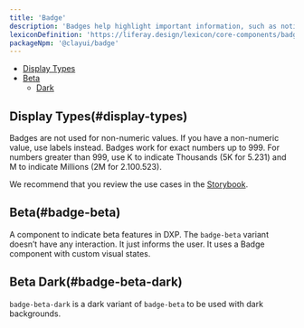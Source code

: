 ```yaml
---
title: 'Badge'
description: 'Badges help highlight important information, such as notifications or new and unread messages.'
lexiconDefinition: 'https://liferay.design/lexicon/core-components/badges/'
packageNpm: '@clayui/badge'
---
```



<div class="nav-toc-absolute">
<div class="nav-toc">

-   [Display Types](#display-types)
-   [Beta](#badge-beta)
    -   [Dark](#badge-beta-dark)

</div>
</div>

## Display Types(#display-types)

Badges are not used for non-numeric values. If you have a non-numeric value, use labels instead. Badges work for exact numbers up to 999.
For numbers greater than 999, use K to indicate Thousands (5K for 5.231) and M to indicate Millions (2M for 2.100.523).

<Badge />

We recommend that you review the use cases in the <a href="https://storybook.clayui.com/?path=/story/design-system-components-badge--default">Storybook</a>.

## Beta(#badge-beta)

A component to indicate beta features in DXP. The `badge-beta` variant doesn’t have any interaction. It just informs the user. It uses a Badge component with custom visual states.

<BadgeBeta />

## Beta Dark(#badge-beta-dark)

`badge-beta-dark` is a dark variant of `badge-beta` to be used with dark backgrounds.

<BadgeBetaDark />
